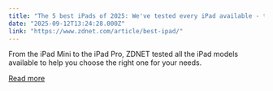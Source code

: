 ```yaml
---
title: "The 5 best iPads of 2025: We've tested every iPad available - these are the best ones"
date: "2025-09-12T13:24:28.000Z"
link: "https://www.zdnet.com/article/best-ipad/"
---
```


From the iPad Mini to the iPad Pro, ZDNET tested all the iPad models available to help you choose the right one for your needs.

[Read more](https://www.zdnet.com/article/best-ipad/)
